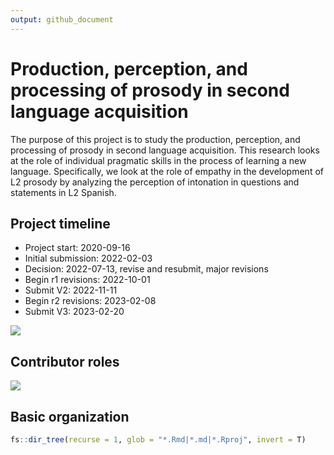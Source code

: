 ```yaml
---
output: github_document
---
```


# Production, perception, and processing of prosody in second language acquisition

The purpose of this project is to study the production, perception, and processing of prosody in second language acquisition. This research looks at the role of individual pragmatic skills in the process of learning a new language. Specifically, we look at the role of empathy in the development of L2 prosody by analyzing the perception of intonation in questions and statements in L2 Spanish.

## Project timeline

- Project start: 2020-09-16
- Initial submission: 2022-02-03
- Decision: 2022-07-13, revise and resubmit, major revisions 
- Begin r1 revisions: 2022-10-01
- Submit V2: 2022-11-11
- Begin r2 revisions: 2023-02-08
- Submit V3: 2023-02-20


![](./figs/project_timeline.png)

## Contributor roles

![](./figs/project_contributors.png)

## Basic organization

```r
fs::dir_tree(recurse = 1, glob = "*.Rmd|*.md|*.Rproj", invert = T)
```
